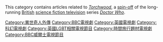 {{noteTA
|G1=WHO
}}
{{portal|神秘博士}}
This category contains articles related to ''[[Torchwood|Torchwood]]'', a [[Doctor_Who_spin-offs|spin-off]] of the long-running [[United_Kingdom|British]] [[science_fiction_on_television|science fiction television]] series ''[[Doctor_Who|Doctor Who]]''.

<!-- SatyrBot ignore this subcat for LGBT project - please don't change -->
{{Commons cat|Torchwood}}

{{DEFAULTSORT:Torchwood}}
[[Category:異世奇人外傳|Category:異世奇人外傳]]
[[Category:BBC電視劇|Category:BBC電視劇]]
[[Category:英國電視劇|Category:英國電視劇]]
[[Category:科幻電視劇|Category:科幻電視劇]]
[[Category:英國LGBT相關電視節目|Category:英國LGBT相關電視節目]]
[[Category:時間旅行題材電視劇|Category:時間旅行題材電視劇]]
[[Category:BBC威爾士電視節目|Category:BBC威爾士電視節目]]